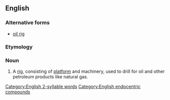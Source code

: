 {{also|oil rig}}
==English==

===Alternative forms===
* [[oil rig]]

===Etymology===
{{compound|en|oil|rig}}

===Noun===
{{en-noun}}
{{wikipedia}}

# A [[rig]], consisting of [[platform]] and machinery, used to drill for oil and other petroleum products like natural gas.

[[Category:English 2-syllable words]]
[[Category:English endocentric compounds]]
